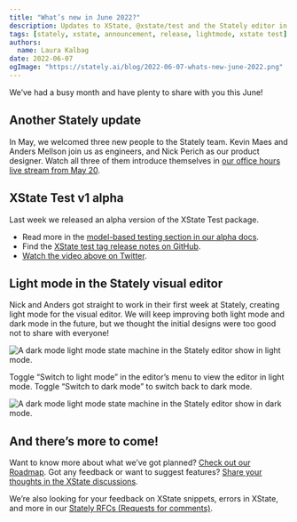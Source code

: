 ```yaml
---
title: "What’s new in June 2022?"
description: Updates to XState, @xstate/test and the Stately editor in the last month.
tags: [stately, xstate, announcement, release, lightmode, xstate test]
authors:
  name: Laura Kalbag
date: 2022-06-07
ogImage: "https://stately.ai/blog/2022-06-07-whats-new-june-2022.png"
---
```


We’ve had a busy month and have plenty to share with you this June!

## Another Stately update

In May, we welcomed three new people to the Stately team. Kevin Maes and Anders Mellson join us as engineers, and Nick Perich as our product designer. Watch all three of them introduce themselves in [our office hours live stream from May 20](https://youtu.be/4WwaSZ-ciRI?t=127).

## XState Test v1 alpha

Last week we released an alpha version of the XState Test package.

<Tweet id="1531250605313892352" />

- Read more in the [model-based testing section in our alpha docs](https://graph-docs.vercel.app/model-based-testing/intro).
- Find the [XState test tag release notes on GitHub](https://github.com/statelyai/xstate/releases/tag/%40xstate%2Ftest%401.0.0-alpha.0).
- [Watch the video above on Twitter](https://twitter.com/statelyai/status/1531250605313892352).

## Light mode in the Stately visual editor

Nick and Anders got straight to work in their first week at Stately, creating light mode for the visual editor. We will keep improving both light mode and dark mode in the future, but we thought the initial designs were too good not to share with everyone!

![A dark mode light mode state machine in the Stately editor show in light mode.](./light-mode.png)

Toggle “Switch to light mode” in the editor’s menu to view the editor in light mode. Toggle “Switch to dark mode” to switch back to dark mode.

![A dark mode light mode state machine in the Stately editor show in dark mode.](./dark-mode.png)

## And there’s more to come!

Want to know more about what we’ve got planned? [Check out our Roadmap](https://xstate.js.org/docs/roadmap/). Got any feedback or want to suggest features? [Share your thoughts in the XState discussions](https://github.com/statelyai/xstate/discussions).

We’re also looking for your feedback on XState snippets, errors in XState, and more in our [Stately RFCs (Requests for comments)](https://github.com/statelyai/rfcs).